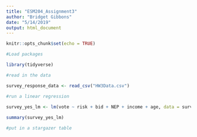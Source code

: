 ```yaml
---
title: "ESM204_Assignment3"
author: "Bridget Gibbons"
date: "5/14/2019"
output: html_document
---
```


```r
knitr::opts_chunk$set(echo = TRUE)
```

```r
#Load packages

library(tidyverse)
```

```r
#read in the data

survey_response_data <- read_csv("HW3Data.csv")
```

```r
#run a linear regression

survey_yes_lm <- lm(vote ~ risk + bid + NEP + income + age, data = survey_response_data)
  
summary(survey_yes_lm)

#put in a stargazer table
```

